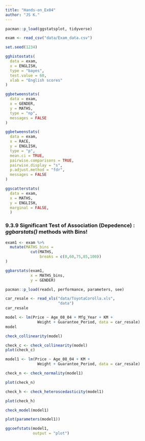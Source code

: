 ```yaml
---
title: "Hands-on_Ex04"
author: "JS K."
---
```


```r
pacman::p_load(ggstatsplot, tidyverse)
```

```r
exam <- read_csv("data/Exam_data.csv")
```

```r
set.seed(1234)

gghistostats(
  data = exam,
  x = ENGLISH,
  type = "bayes",
  test.value = 60,
  xlab = "English scores"
)
```

```r
ggbetweenstats(
  data = exam,
  x = GENDER, 
  y = MATHS,
  type = "np",
  messages = FALSE
)
```

```r
ggbetweenstats(
  data = exam,
  x = RACE, 
  y = ENGLISH,
  type = "p",
  mean.ci = TRUE, 
  pairwise.comparisons = TRUE, 
  pairwise.display = "s",
  p.adjust.method = "fdr",
  messages = FALSE
)
```

```r
ggscatterstats(
  data = exam,
  x = MATHS,
  y = ENGLISH,
  marginal = FALSE,
  )
```

### 9.3.9 Significant Test of Association (Depedence) : *ggbarstats()* methods with Bins!

```r
exam1 <- exam %>% 
  mutate(MATHS_bins = 
           cut(MATHS, 
               breaks = c(0,60,75,85,100))
)
```

```r
ggbarstats(exam1, 
           x = MATHS_bins, 
           y = GENDER)
```

```r
pacman::p_load(readxl, performance, parameters, see)
```

```r
car_resale <- read_xls("data/ToyotaCorolla.xls", 
                       "data")
car_resale
```

```r
model <- lm(Price ~ Age_08_04 + Mfg_Year + KM + 
              Weight + Guarantee_Period, data = car_resale)
model
```

```r
check_collinearity(model)
```

```r
check_c <- check_collinearity(model)
plot(check_c)
```

```r
model1 <- lm(Price ~ Age_08_04 + KM + 
              Weight + Guarantee_Period, data = car_resale)
```

```r
check_n <- check_normality(model1)
```

```r
plot(check_n)
```

```r
check_h <- check_heteroscedasticity(model1)
```

```r
plot(check_h)
```

```r
check_model(model1)
```

```r
plot(parameters(model1))
```

```r
ggcoefstats(model1, 
            output = "plot")
```
